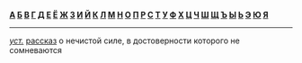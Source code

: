 '''[[Wiktionary:Russian index а|А]] [[Wiktionary:Russian index б|Б]] [[Wiktionary:Russian index в|В]] [[Wiktionary:Russian index г|Г]] [[Wiktionary:Russian index д|Д]] [[Wiktionary:Russian index е|Е]]
[[Wiktionary Russian index ё|Ё]] [[Wiktionary:Russian index ж|Ж]] [[Wiktionary:Russian index з|З]] [[Wiktionary:Russian index и|И]] [[Wiktionary:Russian index й|Й]] [[Wiktionary:Russian index к|К]] [[Wiktionary:Russian index л|Л]] [[Wiktionary:Russian index м|М]] [[Wiktionary:Russian index н|Н]] [[Wiktionary:Russian index о|О]] [[Wiktionary:Russian index п|П]] [[Wiktionary:Russian index р|Р]] [[Wiktionary:Russian index с|С]] [[Wiktionary:Russian index т|Т]] [[Wiktionary:Russian index у|У]] [[Wiktionary:Russian index ф|Ф]] [[Wiktionary:Russian index х|Х]] [[Wiktionary:Russian index ц|Ц]] [[Wiktionary:Russian index ч|Ч]] [[Wiktionary:Russian index ш|Ш]] [[Wiktionary:Russian index щ|Щ]] [[Wiktionary:Russian index ъ|Ъ]] [[Wiktionary:Russian index ы|Ы]] [[Wiktionary:Russian index ь|Ь]] [[Wiktionary:Russian index э|Э]] [[Wiktionary:Russian index ю|Ю]] [[Wiktionary:Russian index я|Я]]'''

----
''[[уст.]]'' [[рассказ]] о нечистой силе, в достоверности которого не сомневаются